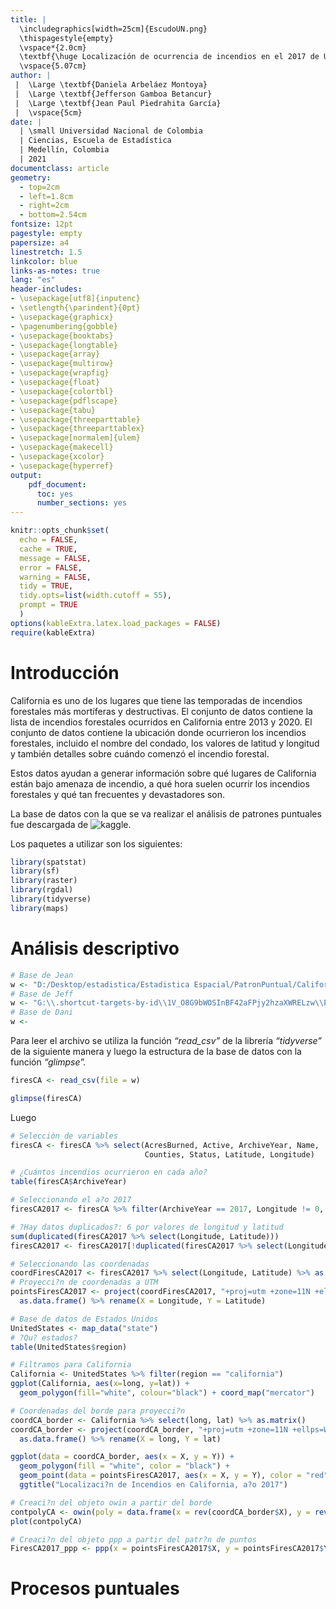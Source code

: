 ```yaml
---
title: |
  \includegraphics[width=25cm]{EscudoUN.png}  
  \thispagestyle{empty} 
  \vspace*{2.0cm} 
  \textbf{\huge Localización de ocurrencia de incendios en el 2017 de USA \\Estadística espacial}  
  \vspace{5.07cm}
author: |
 |  \Large \textbf{Daniela Arbeláez Montoya}
 |  \Large \textbf{Jefferson Gamboa Betancur}
 |  \Large \textbf{Jean Paul Piedrahita García}
 |  \vspace{5cm}
date: |
  | \small Universidad Nacional de Colombia
  | Ciencias, Escuela de Estadística
  | Medellín, Colombia
  | 2021
documentclass: article
geometry: 
  - top=2cm
  - left=1.8cm
  - right=2cm
  - bottom=2.54cm
fontsize: 12pt
pagestyle: empty
papersize: a4
linestretch: 1.5
linkcolor: blue
links-as-notes: true
lang: "es"
header-includes:
- \usepackage[utf8]{inputenc}
- \setlength{\parindent}{0pt}
- \usepackage{graphicx}
- \pagenumbering{gobble}
- \usepackage{booktabs}
- \usepackage{longtable}
- \usepackage{array}
- \usepackage{multirow}
- \usepackage{wrapfig}
- \usepackage{float}
- \usepackage{colortbl}
- \usepackage{pdflscape}
- \usepackage{tabu}
- \usepackage{threeparttable}
- \usepackage{threeparttablex}
- \usepackage[normalem]{ulem}
- \usepackage{makecell}
- \usepackage{xcolor}
- \usepackage{hyperref}
output: 
    pdf_document: 
      toc: yes
      number_sections: yes
---
```


```r
knitr::opts_chunk$set(
  echo = FALSE,
  cache = TRUE,
  message = FALSE,
  error = FALSE,
  warning = FALSE,
  tidy = TRUE,
  tidy.opts=list(width.cutoff = 55),
  prompt = TRUE
  )
options(kableExtra.latex.load_packages = FALSE)
require(kableExtra)
```

# Introducción

California es uno de los lugares que tiene las temporadas de incendios forestales más mortíferas y destructivas. El conjunto de datos contiene la lista de incendios forestales ocurridos en California entre 2013 y 2020. El conjunto de datos contiene la ubicación donde ocurrieron los incendios forestales, incluido el nombre del condado, los valores de latitud y longitud y también detalles sobre cuándo comenzó el incendio forestal.

Estos datos ayudan a generar información sobre qué lugares de California están bajo amenaza de incendio, a qué hora suelen ocurrir los incendios forestales y qué tan frecuentes y devastadores son.

La base de datos con la que se va realizar el análisis de patrones puntuales fue descargada de ![kaggle]("https://www.kaggle.com/ananthu017/california-wildfire-incidents-20132020").

Los paquetes a utilizar son los siguientes: 

```r
library(spatstat)
library(sf)
library(raster)
library(rgdal)
library(tidyverse)
library(maps)
```


# Análisis descriptivo

```r
# Base de Jean
w <- "D:/Desktop/estadistica/Estadistica Espacial/PatronPuntual/California_Fire_Incidents.csv"
# Base de Jeff
w <- "G:\\.shortcut-targets-by-id\\1V_O8G9bWOSInBF42aFPjy2hzaXWRELzw\\Estadística Espacial\\Trabajo 2\\California_Fire_Incidents.csv"
# Base de Dani
w <- 
```

Para leer el archivo se utiliza la función *"read_csv"* de la librería *"tidyverse"* de la siguiente manera y luego la estructura de la base de datos con la función *"glimpse".*

```r
firesCA <- read_csv(file = w)

glimpse(firesCA)
```

Luego 

```r
# Selecciòn de variables
firesCA <- firesCA %>% select(AcresBurned, Active, ArchiveYear, Name, 
                              Counties, Status, Latitude, Longitude)
```

```r
# ¿Cuántos incendios ocurrieron en cada año?
table(firesCA$ArchiveYear)
```

```r
# Seleccionando el a?o 2017
firesCA2017 <- firesCA %>% filter(ArchiveYear == 2017, Longitude != 0, Latitude != 0)
```

```r
# ?Hay datos duplicados?: 6 por valores de longitud y latitud
sum(duplicated(firesCA2017 %>% select(Longitude, Latitude)))
firesCA2017 <- firesCA2017[!duplicated(firesCA2017 %>% select(Longitude, Latitude)),]
```

```r
# Seleccionando las coordenadas
coordFiresCA2017 <- firesCA2017 %>% select(Longitude, Latitude) %>% as.matrix()
# Proyecci?n de coordenadas a UTM
pointsFiresCA2017 <- project(coordFiresCA2017, "+proj=utm +zone=11N +ellps=WGS84") %>% 
  as.data.frame() %>% rename(X = Longitude, Y = Latitude)
```


```r
# Base de datos de Estados Unidos
UnitedStates <- map_data("state")
# ?Qu? estados?
table(UnitedStates$region)
```

```r
# Filtramos para California
California <- UnitedStates %>% filter(region == "california")
ggplot(California, aes(x=long, y=lat)) +
  geom_polygon(fill="white", colour="black") + coord_map("mercator")

# Coordenadas del borde para proyecci?n
coordCA_border <- California %>% select(long, lat) %>% as.matrix()
coordCA_border <- project(coordCA_border, "+proj=utm +zone=11N +ellps=WGS84") %>% 
  as.data.frame() %>% rename(X = long, Y = lat)

ggplot(data = coordCA_border, aes(x = X, y = Y)) + 
  geom_polygon(fill = "white", color = "black") +
  geom_point(data = pointsFiresCA2017, aes(x = X, y = Y), color = "red") +
  ggtitle("Localizaci?n de Incendios en California, a?o 2017")

# Creaci?n del objeto owin a partir del borde
contpolyCA <- owin(poly = data.frame(x = rev(coordCA_border$X), y = rev(coordCA_border$Y)))
plot(contpolyCA)

# Creaci?n del objeto ppp a partir del patr?n de puntos
FiresCA2017_ppp <- ppp(x = pointsFiresCA2017$X, y = pointsFiresCA2017$Y, window = contpolyCA)
```




# Procesos puntuales

